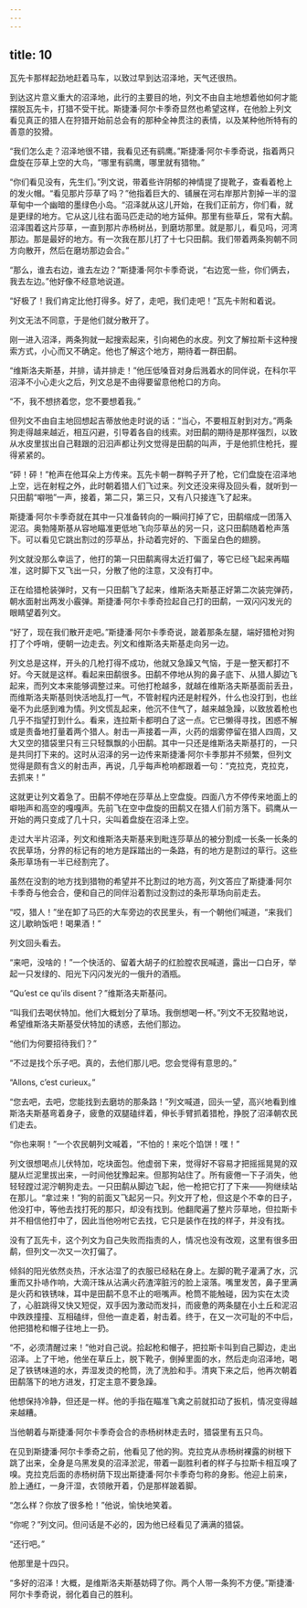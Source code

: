 ```yaml
---
---
---
```

title: 10
---




瓦先卡那样起劲地赶着马车，以致过早到达沼泽地，天气还很热。

到达这片意义重大的沼泽地，此行的主要目的地，列文不由自主地想着他如何才能摆脱瓦先卡，打猎不受干扰。斯捷潘·阿尔卡季奇显然也希望这样，在他脸上列文看见真正的猎人在狩猎开始前总会有的那种全神贯注的表情，以及某种他所特有的善意的狡猾。

“我们怎么走？沼泽地很不错，我看见还有鹞鹰。”斯捷潘·阿尔卡季奇说，指着两只盘旋在莎草上空的大鸟，“哪里有鹞鹰，哪里就有猎物。”

“你们看见没有，先生们。”列文说，带着些许阴郁的神情提了提靴子，查看着枪上的发火帽。“看见那片莎草了吗？”他指着巨大的、铺展在河右岸那片割掉一半的湿草甸中一个幽暗的墨绿色小岛。“沼泽就从这儿开始，在我们正前方，你们看，就是更绿的地方。它从这儿往右面马匹走动的地方延伸。那里有些草丘，常有大鹬。沼泽围着这片莎草，一直到那片赤杨树丛，到磨坊那里。就是那儿，看见吗，河湾那边。那是最好的地方。有一次我在那儿打了十七只田鹬。我们带着两条狗朝不同方向散开，然后在磨坊那边会合。”

“那么，谁去右边，谁去左边？”斯捷潘·阿尔卡季奇说，“右边宽一些，你们俩去，我去左边。”他好像不经意地说道。

“好极了！我们肯定比他打得多。好了，走吧，我们走吧！”瓦先卡附和着说。

列文无法不同意，于是他们就分散开了。

刚一进入沼泽，两条狗就一起搜索起来，引向褐色的水皮。列文了解拉斯卡这种搜索方式，小心而又不确定。他也了解这个地方，期待着一群田鹬。

“维斯洛夫斯基，并排，请并排走！”他压低嗓音对身后溅着水的同伴说，在科尔平沼泽不小心走火之后，列文总是不由得要留意他枪口的方向。

“不，我不想挤着您，您不要想着我。”

但列文不由自主地回想起吉蒂放他走时说的话：“当心，不要相互射到对方。”两条狗走得越来越近，相互闪避，引导着各自的线索。对田鹬的期待是那样强烈，以致从水皮里拔出自己鞋跟的汩汩声都让列文觉得是田鹬的叫声，于是他抓住枪托，握得紧紧的。

“砰！砰！”枪声在他耳朵上方传来。瓦先卡朝一群鸭子开了枪，它们盘旋在沼泽地上空，远在射程之外，此时朝着猎人们飞过来。列文还没来得及回头看，就听到一只田鹬“噼啪”一声，接着，第二只，第三只，又有八只接连飞了起来。

斯捷潘·阿尔卡季奇就在其中一只准备转向的一瞬间打掉了它，田鹬缩成一团落入泥沼。奥勃隆斯基从容地瞄准更低地飞向莎草丛的另一只，这只田鹬随着枪声落下。可以看见它跳出割过的莎草丛，扑动着完好的、下面呈白色的翅膀。

列文就没那么幸运了，他打的第一只田鹬离得太近打偏了，等它已经飞起来再瞄准，这时脚下又飞出一只，分散了他的注意，又没有打中。

正在给猎枪装弹时，又有一只田鹬飞了起来，维斯洛夫斯基正好第二次装完弹药，朝水面射出两发小霰弹。斯捷潘·阿尔卡季奇捡起自己打的田鹬，一双闪闪发光的眼睛望着列文。

“好了，现在我们散开走吧。”斯捷潘·阿尔卡季奇说，跛着那条左腿，端好猎枪对狗打了个呼哨，便朝一边走去。列文和维斯洛夫斯基走向另一边。

列文总是这样，开头的几枪打得不成功，他就又急躁又气恼，于是一整天都打不好。今天就是这样。看起来田鹬很多。田鹬不停地从狗的鼻子底下、从猎人脚边飞起来，而列文本来能够调整过来。可他打枪越多，就越在维斯洛夫斯基面前丢丑，而维斯洛夫斯基则快活地乱打一气，不管射程内还是射程外，什么也没打到，也丝毫不为此感到难为情。列文慌乱起来，他沉不住气了，越来越急躁，以致放着枪也几乎不指望打到什么。看来，连拉斯卡都明白了这一点。它已懒得寻找，困惑不解或是责备地打量着两个猎人。射击一声接着一声，火药的烟雾停留在猎人四周，又大又空的猎袋里只有三只轻飘飘的小田鹬。其中一只还是维斯洛夫斯基打的，一只是共同打下来的。这时从沼泽的另一边传来斯捷潘·阿尔卡季那并不频繁，但列文觉得是颇有含义的射击声，再说，几乎每声枪响都跟着一句：“克拉克，克拉克，去抓来！”

这就更让列文着急了。田鹬不停地在莎草丛上空盘旋。四面八方不停传来地面上的噼啪声和高空的嘎嘎声。先前飞在空中盘旋的田鹬又在猎人们前方落下。鹞鹰从一开始的两只变成了几十只，尖叫着盘旋在沼泽上空。

走过大半片沼泽，列文和维斯洛夫斯基来到毗连莎草丛的被分割成一长条一长条的农民草场，分界的标记有的地方是踩踏出的一条路，有的地方是割过的草行。这些条形草场有一半已经割完了。

虽然在没割的地方找到猎物的希望并不比割过的地方高，列文答应了斯捷潘·阿尔卡季奇与他会合，便和自己的同伴沿着割过没割过的条形草场向前走去。

“哎，猎人！”坐在卸了马匹的大车旁边的农民里头，有一个朝他们喊道，“来我们这儿歇晌饭吧！喝果酒！”

列文回头看去。

“来吧，没啥的！”一个快活的、留着大胡子的红脸膛农民喊道，露出一口白牙，举起一只发绿的、阳光下闪闪发光的一俄升的酒瓶。

“Qu’est ce qu’ils disent？”维斯洛夫斯基问。

“叫我们去喝伏特加。他们大概划分了草场。我倒想喝一杯。”列文不无狡黠地说，希望维斯洛夫斯基受伏特加的诱惑，去他们那边。

“他们为何要招待我们？”

“不过是找个乐子吧。真的，去他们那儿吧。您会觉得有意思的。”

“Allons, c’est curieux。”

“您去吧，去吧，您能找到去磨坊的那条路！”列文喊道，回头一望，高兴地看到维斯洛夫斯基弯着身子，疲惫的双腿磕绊着，伸长手臂抓着猎枪，挣脱了沼泽朝农民们走去。

“你也来啊！”一个农民朝列文喊着，“不怕的！来吃个馅饼！嘿！”

列文很想喝点儿伏特加，吃块面包。他虚弱下来，觉得好不容易才把摇摇晃晃的双腿从烂泥里拔出来，一时间他犹豫起来。但那狗站住了。所有疲倦一下子消失，他轻轻蹚过泥泞朝狗走去。一只田鹬从脚边飞起，他一枪把它打了下来——狗继续站在那儿。“拿过来！”狗的前面又飞起另一只。列文开了枪，但这是个不幸的日子，他没打中，等他去找打死的那只，却没有找到。他翻爬遍了整片莎草地，但拉斯卡并不相信他打中了，因此当他吩咐它去找，它只是装作在找的样子，并没有找。

没有了瓦先卡，这个列文为自己失败而指责的人，情况也没有改观，这里有很多田鹬，但列文一次又一次打偏了。

倾斜的阳光依然炎热，汗水沾湿了的衣服已经粘在身上。左脚的靴子灌满了水，沉重而又扑哧作响，大滴汗珠从沾满火药渣滓脏污的脸上滚落。嘴里发苦，鼻子里满是火药和铁锈味，耳中是田鹬不息不止的咂嘴声。枪筒不能触碰，因为实在太烫了，心脏跳得又快又短促，双手因为激动而发抖，而疲惫的两条腿在小土丘和泥沼中跌跌撞撞、互相磕绊，但他一直走着，射击着。终于，在又一次可耻的不中后，他把猎枪和帽子往地上一扔。

“不，必须清醒过来！”他对自己说。拾起枪和帽子，把拉斯卡叫到自己脚边，走出沼泽。上了干地，他坐在草丘上，脱下靴子，倒掉里面的水，然后走向沼泽地，喝足了铁锈味道的水，弄湿发烫的枪筒，洗了洗脸和手。清爽下来之后，他再次朝着田鹬落下的地方进发，打定主意不要急躁。

他想保持冷静，但还是一样。他的手指在瞄准飞禽之前就扣动了扳机，情况变得越来越糟。

当他朝着与斯捷潘·阿尔卡季奇会合的赤杨树林走去时，猎袋里有五只鸟。

在见到斯捷潘·阿尔卡季奇之前，他看见了他的狗。克拉克从赤杨树裸露的树根下跳了出来，全身是乌黑发臭的沼泽淤泥，带着一副胜利者的样子与拉斯卡相互嗅了嗅。克拉克后面的赤杨树荫下现出斯捷潘·阿尔卡季奇匀称的身影。他迎上前来，脸上通红，一身汗湿，衣领敞开着，仍是那样跛着脚。

“怎么样？你放了很多枪！”他说，愉快地笑着。

“你呢？”列文问。但问话是不必的，因为他已经看见了满满的猎袋。

“还行吧。”

他那里是十四只。

“多好的沼泽！大概，是维斯洛夫斯基妨碍了你。两个人带一条狗不方便。”斯捷潘·阿尔卡季奇说，弱化着自己的胜利。